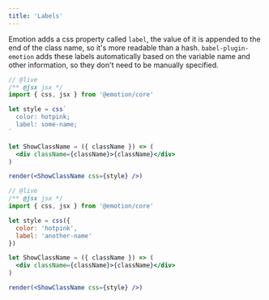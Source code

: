 ```yaml
---
title: 'Labels'
---
```



Emotion adds a css property called `label`, the value of it is appended to the end of the class name, so it's more readable than a hash. `babel-plugin-emotion` adds these labels automatically based on the variable name and other information, so they don't need to be manually specified.

<StyleSyntaxQuestion />

<ConditionalFromQuestion question="syntax" answer="string">

```jsx
// @live
/** @jsx jsx */
import { css, jsx } from '@emotion/core'

let style = css`
  color: hotpink;
  label: some-name;
`

let ShowClassName = ({ className }) => (
  <div className={className}>{className}</div>
)

render(<ShowClassName css={style} />)
```

</ConditionalFromQuestion>

<ConditionalFromQuestion question="syntax" answer="object">

```jsx
// @live
/** @jsx jsx */
import { css, jsx } from '@emotion/core'

let style = css({
  color: 'hotpink',
  label: 'another-name'
})

let ShowClassName = ({ className }) => (
  <div className={className}>{className}</div>
)

render(<ShowClassName css={style} />)
```

</ConditionalFromQuestion>
